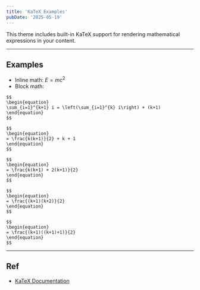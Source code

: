```yaml
---
title: 'KaTeX Examples'
pubDate: '2025-05-19'
---
```


This theme includes built-in KaTeX support for rendering mathematical expressions in your content.

---

## Examples

- Inline math: $E = mc^2$
- Block math:

```
$$
\begin{equation}
\sum_{i=1}^{k+1} i = \left(\sum_{i=1}^{k} i\right) + (k+1)
\end{equation}
$$
```

```
$$
\begin{equation}
= \frac{k(k+1)}{2} + k + 1
\end{equation}
$$
```

```
$$
\begin{equation}
= \frac{k(k+1) + 2(k+1)}{2}
\end{equation}
$$
```

```
$$
\begin{equation}
= \frac{(k+1)(k+2)}{2}
\end{equation}
$$
```

```
$$
\begin{equation}
= \frac{(k+1)((k+1)+1)}{2}
\end{equation}
$$
```

---

## Ref

- [KaTeX Documentation](https://katex.org/docs/supported.html)
